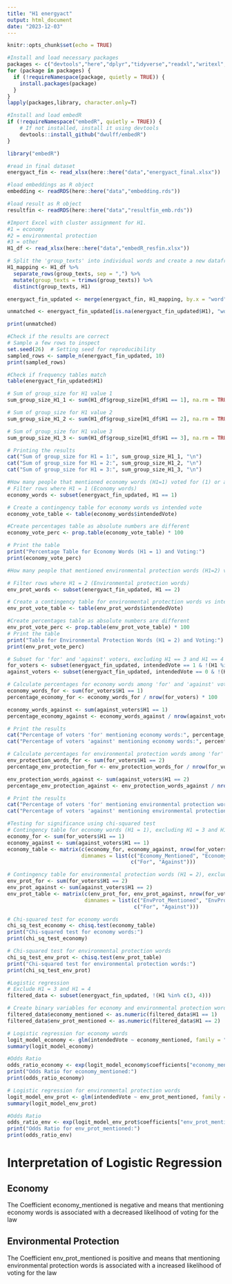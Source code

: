 ```yaml
---
title: "H1 energyact"
output: html_document
date: "2023-12-03"
---
```


```r
knitr::opts_chunk$set(echo = TRUE)
```

```r
#Install and load necessary packages
packages <- c("devtools","here","dplyr","tidyverse","readxl","writexl","hunspell")
for (package in packages) {
  if (!requireNamespace(package, quietly = TRUE)) {
    install.packages(package)
  }
}
lapply(packages,library, character.only=T)
```

```r
#Install and load embedR
if (!requireNamespace("embedR", quietly = TRUE)) {
    # If not installed, install it using devtools
    devtools::install_github("dwulff/embedR")
}

library("embedR")
```

```r
#read in final dataset
energyact_fin <- read_xlsx(here::here("data","energyact_final.xlsx"))

#load embeddings as R object
embedding <- readRDS(here::here("data","embedding.rds"))

#load result as R object
resultfin <- readRDS(here::here("data","resultfin_emb.rds"))
```

```r
#Import Excel with cluster assignment for H1. 
#1 = economy
#2 = environmental protection
#3 = other
H1_df <- read_xlsx(here::here("data","embedR_resfin.xlsx"))
```

```r
# Split the 'group_texts' into individual words and create a new dataframe
H1_mapping <- H1_df %>%
  separate_rows(group_texts, sep = ",") %>%
  mutate(group_texts = trimws(group_texts)) %>%
  distinct(group_texts, H1)

energyact_fin_updated <- merge(energyact_fin, H1_mapping, by.x = "word", by.y = "group_texts", all.x = TRUE)

unmatched <- energyact_fin_updated[is.na(energyact_fin_updated$H1), "word"]

print(unmatched)
```


```r
#Check if the results are correct
# Sample a few rows to inspect
set.seed(26)  # Setting seed for reproducibility
sampled_rows <- sample_n(energyact_fin_updated, 10)
print(sampled_rows)

#Check if frequency tables match
table(energyact_fin_updated$H1)

# Sum of group_size for H1 value 1
sum_group_size_H1_1 <- sum(H1_df$group_size[H1_df$H1 == 1], na.rm = TRUE)

# Sum of group_size for H1 value 2
sum_group_size_H1_2 <- sum(H1_df$group_size[H1_df$H1 == 2], na.rm = TRUE)

# Sum of group_size for H1 value 3
sum_group_size_H1_3 <- sum(H1_df$group_size[H1_df$H1 == 3], na.rm = TRUE)

# Printing the results
cat("Sum of group_size for H1 = 1:", sum_group_size_H1_1, "\n")
cat("Sum of group_size for H1 = 2:", sum_group_size_H1_2, "\n")
cat("Sum of group_size for H1 = 3:", sum_group_size_H1_3, "\n")
```
```r
#How many people that mentioned economy words (H1=1) voted for (1) or against (0) the law
# Filter rows where H1 = 1 (Economy words)
economy_words <- subset(energyact_fin_updated, H1 == 1)

# Create a contingency table for economy words vs intended vote
economy_vote_table <- table(economy_words$intendedVote)

#Create percentages table as absolute numbers are different
economy_vote_perc <- prop.table(economy_vote_table) * 100

# Print the table
print("Percentage Table for Economy Words (H1 = 1) and Voting:")
print(economy_vote_perc)

#How many people that mentioned environmental protection words (H1=2) voted for (1) or against (0) the law

# Filter rows where H1 = 2 (Environmental protection words)
env_prot_words <- subset(energyact_fin_updated, H1 == 2)

# Create a contingency table for environmental protection words vs intended vote
env_prot_vote_table <- table(env_prot_words$intendedVote)

#Create percentages table as absolute numbers are different
env_prot_vote_perc <- prop.table(env_prot_vote_table) * 100
# Print the table
print("Table for Environmental Protection Words (H1 = 2) and Voting:")
print(env_prot_vote_perc)
```
```r
# Subset for 'for' and 'against' voters, excluding H1 == 3 and H1 == 4
for_voters <- subset(energyact_fin_updated, intendedVote == 1 & !(H1 %in% c(3, 4)))
against_voters <- subset(energyact_fin_updated, intendedVote == 0 & !(H1 %in% c(3, 4)))

# Calculate percentages for economy words among 'for' and 'against' voters
economy_words_for <- sum(for_voters$H1 == 1)
percentage_economy_for <- economy_words_for / nrow(for_voters) * 100

economy_words_against <- sum(against_voters$H1 == 1)
percentage_economy_against <- economy_words_against / nrow(against_voters) * 100

# Print the results
cat("Percentage of voters 'for' mentioning economy words:", percentage_economy_for, "%\n")
cat("Percentage of voters 'against' mentioning economy words:", percentage_economy_against, "%\n")
```
```r
# Calculate percentages for environmental protection words among 'for' and 'against' voters
env_protection_words_for <- sum(for_voters$H1 == 2)
percentage_env_protection_for <- env_protection_words_for / nrow(for_voters) * 100

env_protection_words_against <- sum(against_voters$H1 == 2)
percentage_env_protection_against <- env_protection_words_against / nrow(against_voters) * 100

# Print the results
cat("Percentage of voters 'for' mentioning environmental protection words:", percentage_env_protection_for, "%\n")
cat("Percentage of voters 'against' mentioning environmental protection words:", percentage_env_protection_against, "%\n")
```
```r
#Testing for significance using chi-squared test
# Contingency table for economy words (H1 = 1), excluding H1 = 3 and H1 = 4
economy_for <- sum(for_voters$H1 == 1)
economy_against <- sum(against_voters$H1 == 1)
economy_table <- matrix(c(economy_for, economy_against, nrow(for_voters) - economy_for - sum(for_voters$H1 %in% c(3, 4)), nrow(against_voters) - economy_against - sum(against_voters$H1 %in% c(3, 4))), nrow = 2, byrow = TRUE, 
                        dimnames = list(c("Economy_Mentioned", "Economy_Not_Mentioned"),
                                        c("For", "Against")))

# Contingency table for environmental protection words (H1 = 2), excluding H1 = 3 and H1 = 4
env_prot_for <- sum(for_voters$H1 == 2)
env_prot_against <- sum(against_voters$H1 == 2)
env_prot_table <- matrix(c(env_prot_for, env_prot_against, nrow(for_voters) - env_prot_for - sum(for_voters$H1 %in% c(3, 4)), nrow(against_voters) - env_prot_against - sum(against_voters$H1 %in% c(3, 4))), nrow = 2, byrow = TRUE,
                         dimnames = list(c("EnvProt_Mentioned", "EnvProt_Not_Mentioned"),
                                         c("For", "Against")))

# Chi-squared test for economy words
chi_sq_test_economy <- chisq.test(economy_table)
print("Chi-squared test for economy words:")
print(chi_sq_test_economy)

# Chi-squared test for environmental protection words
chi_sq_test_env_prot <- chisq.test(env_prot_table)
print("Chi-squared test for environmental protection words:")
print(chi_sq_test_env_prot)
```
```r
#Logistic regression
# Exclude H1 = 3 and H1 = 4
filtered_data <- subset(energyact_fin_updated, !(H1 %in% c(3, 4)))

# Create binary variables for economy and environmental protection words
filtered_data$economy_mentioned <- as.numeric(filtered_data$H1 == 1)
filtered_data$env_prot_mentioned <- as.numeric(filtered_data$H1 == 2)

# Logistic regression for economy words
logit_model_economy <- glm(intendedVote ~ economy_mentioned, family = "binomial", data = filtered_data)
summary(logit_model_economy)

#Odds Ratio
odds_ratio_economy <- exp(logit_model_economy$coefficients["economy_mentioned"])
print("Odds Ratio for economy_mentioned:")
print(odds_ratio_economy)

# Logistic regression for environmental protection words
logit_model_env_prot <- glm(intendedVote ~ env_prot_mentioned, family = "binomial", data = filtered_data)
summary(logit_model_env_prot)

#Odds Ratio
odds_ratio_env <- exp(logit_model_env_prot$coefficients["env_prot_mentioned"])
print("Odds Ratio for env_prot_mentioned:")
print(odds_ratio_env)
```
# Interpretation of Logistic Regression
## Economy
The Coefficient economy_mentioned is negative and means that mentioning economy words is associated with a decreased likelihood of voting for the law

## Environmental Protection
The Coefficient env_prot_mentioned is positive and means that mentioning environmental protection words is associated with a increased likelihood of voting for the law





